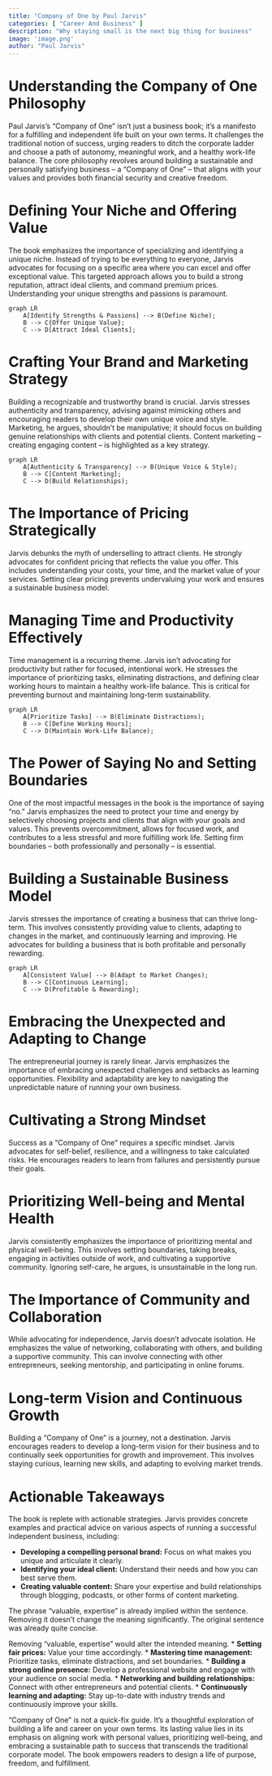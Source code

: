 ```yaml
---
title: "Company of One by Paul Jarvis"
categories: [ "Career And Business" ]
description: "Why staying small is the next big thing for business"
image: 'image.png'
author: "Paul Jarvis"
---
```

# Understanding the Company of One Philosophy

Paul Jarvis's "Company of One" isn't just a business book; it's a manifesto for a fulfilling and independent life built on your own terms.  It challenges the traditional notion of success, urging readers to ditch the corporate ladder and choose a path of autonomy, meaningful work, and a healthy work-life balance.  The core philosophy revolves around building a sustainable and personally satisfying business – a "Company of One" – that aligns with your values and provides both financial security and creative freedom.

# Defining Your Niche and Offering Value

The book emphasizes the importance of specializing and identifying a unique niche. Instead of trying to be everything to everyone, Jarvis advocates for focusing on a specific area where you can excel and offer exceptional value.  This targeted approach allows you to build a strong reputation, attract ideal clients, and command premium prices.  Understanding your unique strengths and passions is paramount.

```mermaid
graph LR
    A[Identify Strengths & Passions] --> B(Define Niche);
    B --> C{Offer Unique Value};
    C --> D[Attract Ideal Clients];
```

# Crafting Your Brand and Marketing Strategy

Building a recognizable and trustworthy brand is crucial. Jarvis stresses authenticity and transparency, advising against mimicking others and encouraging readers to develop their own unique voice and style. Marketing, he argues, shouldn't be manipulative; it should focus on building genuine relationships with clients and potential clients. Content marketing – creating engaging content – is highlighted as a key strategy.

```mermaid
graph LR
    A[Authenticity & Transparency] --> B(Unique Voice & Style);
    B --> C[Content Marketing];
    C --> D(Build Relationships);
```

#  The Importance of Pricing Strategically

Jarvis debunks the myth of underselling to attract clients. He strongly advocates for confident pricing that reflects the value you offer. This includes understanding your costs, your time, and the market value of your services.  Setting clear pricing prevents undervaluing your work and ensures a sustainable business model.

# Managing Time and Productivity Effectively

Time management is a recurring theme. Jarvis isn't advocating for productivity but rather for focused, intentional work. He stresses the importance of prioritizing tasks, eliminating distractions, and defining clear working hours to maintain a healthy work-life balance. This is critical for preventing burnout and maintaining long-term sustainability.

```mermaid
graph LR
    A[Prioritize Tasks] --> B(Eliminate Distractions);
    B --> C[Define Working Hours];
    C --> D(Maintain Work-Life Balance);
```

# The Power of Saying No and Setting Boundaries

One of the most impactful messages in the book is the importance of saying "no."  Jarvis emphasizes the need to protect your time and energy by selectively choosing projects and clients that align with your goals and values.  This prevents overcommitment, allows for focused work, and contributes to a less stressful and more fulfilling work life.  Setting firm boundaries – both professionally and personally – is essential.


# Building a Sustainable Business Model

Jarvis stresses the importance of creating a business that can thrive long-term.  This involves consistently providing value to clients, adapting to changes in the market, and continuously learning and improving.  He advocates for building a business that is both profitable and personally rewarding.

```mermaid
graph LR
    A[Consistent Value] --> B(Adapt to Market Changes);
    B --> C[Continuous Learning];
    C --> D(Profitable & Rewarding);
```

#  Embracing the Unexpected and Adapting to Change

The entrepreneurial journey is rarely linear. Jarvis emphasizes the importance of embracing unexpected challenges and setbacks as learning opportunities.  Flexibility and adaptability are key to navigating the unpredictable nature of running your own business.


# Cultivating a Strong Mindset

Success as a "Company of One" requires a specific mindset. Jarvis advocates for self-belief, resilience, and a willingness to take calculated risks. He encourages readers to learn from failures and persistently pursue their goals.


# Prioritizing Well-being and Mental Health

Jarvis consistently emphasizes the importance of prioritizing mental and physical well-being. This involves setting boundaries, taking breaks, engaging in activities outside of work, and cultivating a supportive community. Ignoring self-care, he argues, is unsustainable in the long run.


#  The Importance of Community and Collaboration

While advocating for independence, Jarvis doesn't advocate isolation. He emphasizes the value of networking, collaborating with others, and building a supportive community. This can involve connecting with other entrepreneurs, seeking mentorship, and participating in online forums.


#  Long-term Vision and Continuous Growth

Building a "Company of One" is a journey, not a destination.  Jarvis encourages readers to develop a long-term vision for their business and to continually seek opportunities for growth and improvement.  This involves staying curious, learning new skills, and adapting to evolving market trends.


# Actionable Takeaways

The book is replete with actionable strategies.  Jarvis provides concrete examples and practical advice on various aspects of running a successful independent business, including:

*   **Developing a compelling personal brand:**  Focus on what makes you unique and articulate it clearly.
*   **Identifying your ideal client:**  Understand their needs and how you can best serve them.
*   **Creating valuable content:** Share your expertise and build relationships through blogging, podcasts, or other forms of content marketing.

The phrase "valuable, expertise" is already implied within the sentence. Removing it doesn't change the meaning significantly.  The original sentence was already quite concise.

Removing "valuable, expertise" would alter the intended meaning.
*   **Setting fair prices:** Value your time accordingly.
*   **Mastering time management:**  Prioritize tasks, eliminate distractions, and set boundaries.
*   **Building a strong online presence:**  Develop a professional website and engage with your audience on social media.
*   **Networking and building relationships:**  Connect with other entrepreneurs and potential clients.
*   **Continuously learning and adapting:**  Stay up-to-date with industry trends and continuously improve your skills.

"Company of One" is not a quick-fix guide. It's a thoughtful exploration of building a life and career on your own terms.  Its lasting value lies in its emphasis on aligning work with personal values, prioritizing well-being, and embracing a sustainable path to success that transcends the traditional corporate model.  The book empowers readers to design a life of purpose, freedom, and fulfillment.

